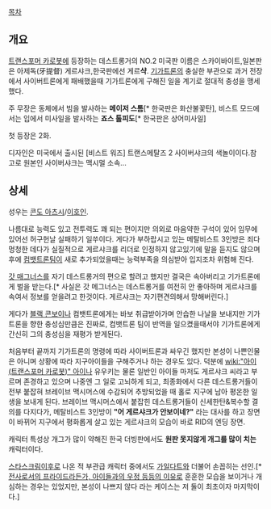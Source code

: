 [[목차]]



== 개요 ==

{{{#!html
<iframe width="420" height="315" src="https://www.youtube.com/embed/lLxaX1vCxOM" frameborder="0" allowfullscreen></iframe>
}}}

[[트랜스포머 카로봇]]에 등장하는 데스트롱거의 NO.2 미국판 이름은 스카이바이트,일본판은 아제독(牙提督) 게르샤크,한국판에선 게르'''샥'''. [[기가트론]]의 충실한 부관으로 과거 전장에서 사이버트론에게 패배했을때 기가트론에게 구해진 일을 계기로 절대적 충성을 맹세했다.

주 무장은 동체에서 빔을 발사하는 '''메이저 스톰'''[* 한국판은 화산불꽃탄], 비스트 모드에서는 입에서 미사일을 발사하는 '''죠스 톨피도'''[* 한국판은 상어미사일]

첫 등장은 2화.

디자인은 미국에서 출시된 [비스트 워즈] 트랜스메탈즈 2 사이버샤크의 색놀이이다.참고로 원본인 사이버샤크는 맥시멀 소속...

== 상세 ==

성우는 [[콘도 아츠시]]/[[이호인]].

나름대로 능력도 있고 전투력도 꽤 되는 편이지만 의외로 마음약한 구석이 있어 임무에 있어선 허구헌날 실패하기 일쑤이다. 게다가 부하랍시고 있는 메탈비스트 3인방은 죄다 멍청한 데다가 실질적으로 게르샤크를 리더로 인정하지 않고있기에 말을 듣지도 않으며 후에 [[컴뱃트론]]팀이 새로 추가되었을때는 능력부족을 의심받아 입지조차 위험해 진다.

[[갓 매그너스]]를 자기 데스트롱거의 편으로 할려고 했지만 결국은 속아버리고 기가트론에게 벌을 받는다.[* 사실은 갓 메그너스는 데스트롱거를 여전히 안 좋아하며 게르샤크를 속여서 정보를 얻을려고 한것이다. 게르샤크는 자기편견의해서 망해버린다.]

게다가 [[블랙 콘보이]]나 컴뱃트론에게는 바보 취급받아가며 안습한 나날을 보내지만 기가트론을 향한 충성심만큼은 진짜로, 컴뱃트론 팀이 반역을 일으켰을때서야 기가트론에게 간신히 그의 충성심을 재평가 받게된다. 

처음부터 끝까지 기가트론의 명령에 따라 사이버트론과 싸우긴 했지만 본성이 나쁜인물은 아니며 상황에 따라 지구아이들을 구해주거나 하는 경우도 있다. 덕분에 [[wiki:"아이(트랜스포머 카로봇)" 아이]]나 유우키는 물론 일반인 아이들 마저도 게르샤크 씨라고 부르며 존경하고 있으며 나중엔 그 일로 고뇌하게 되고, 최종화에서 다른 데스트롱거들이 전부 붙잡혀 브레이브 맥시머스에 수감되어 추방되었을 때 홀로 지구에 남아 평온한 일생을 보내게 된다. 브레이브 맥시머스에서 붙잡힌 데스트롱거들이 신세한탄&복수할 결의를 다지다가, 메탈비스트 3인방이 '''"어 게르샤크가 안보이네?"''' 라는 대사를 하고 장면이 바뀌어 지구에서 평화롭게 살고 있는 게르샤크의 모습이 바로 RID의 엔딩 장면.

캐릭터 특성상 개그가 많이 약해진 한국 더빙판에서도 '''원판 못지않게 개그를 많이 치는''' 캐릭터이다.

[[스타스크림]]이후로 나온 적 부관급 캐릭터 중에서도 [[가일다트]]와 더불어 손꼽히는 선인.[* [[스타스크림(아마다)|전사로서의 프라이드라든가, 아이들과의 우정 등등의 이유]]로 훈훈한 모습을 보이거나 개심하는 경우는 있었지만, 본성이 나쁘지 않다 라는 케이스는 저 둘이 최초이자 마지막이다.]
